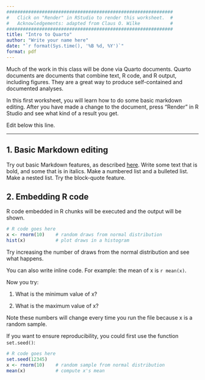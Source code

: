 ```yaml
---
#############################################################
#   Click on "Render" in RStudio to render this worksheet.  #
#   Acknowledgements: adapted from Claus O. Wilke           #
#############################################################
title: "Intro to Quarto"
author: "Write your name here"
date: "`r format(Sys.time(), '%B %d, %Y')`"
format: pdf
---
```


Much of the work in this class will be done via Quarto documents. Quarto documents are documents that combine text, R code, and R output, including figures. They are a great way to produce self-contained and documented analyses.

In this first worksheet, you will learn how to do some basic markdown editing. After you have made a change to the document, press "Render" in R Studio and see what kind of a result you get.

Edit below this line.

---------------------------------------------

## 1. Basic Markdown editing

Try out basic Markdown features, as described [here](https://quarto.org/docs/authoring/markdown-basics.html). Write some text that is bold, and some that is in italics. Make a numbered list and a bulleted list. Make a nested list. Try the block-quote feature.

## 2. Embedding R code

R code embedded in R chunks will be executed and the output will be shown.
```r
# R code goes here
x <- rnorm(10)    # random draws from normal distribution
hist(x)           # plot draws in a histogram
```

Try increasing the number of draws from the normal distribution and see what happens.

You can also write inline code. For example: the mean of x is `r mean(x)`.

Now you try:

1. What is the minimum value of x? 

2. What is the maximum value of x?

Note these numbers will change every time you run the file because x is a random sample.

If you want to ensure reproducibility, you could first use the function `set.seed()`:
```r
# R code goes here
set.seed(12345)
x <- rnorm(10)    # random sample from normal distribution
mean(x)           # compute x's mean
```

